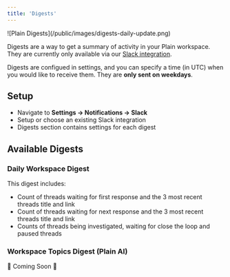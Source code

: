 ```yaml
---
title: 'Digests'
---
```


<Frame>![Plain Digests](/public/images/digests-daily-update.png)</Frame>

Digests are a way to get a summary of activity in your Plain workspace. They are currently only available via our [Slack integration](./slack).

Digests are configued in settings, and you can specify a time (in UTC) when you would like to receive them. They are **only sent on weekdays**.

## Setup
- Navigate to **Settings → Notifications → Slack**
- Setup or choose an existing Slack integration
- Digests section contains settings for each digest

## Available Digests

### Daily Workspace Digest

This digest includes:
- Count of threads waiting for first response and the 3 most recent threads title and link
- Count of threads waiting for next response and the 3 most recent threads title and link
- Counts of threads being investigated, waiting for close the loop and paused threads

### Workspace Topics Digest (Plain AI)

🚧 Coming Soon 🚧


